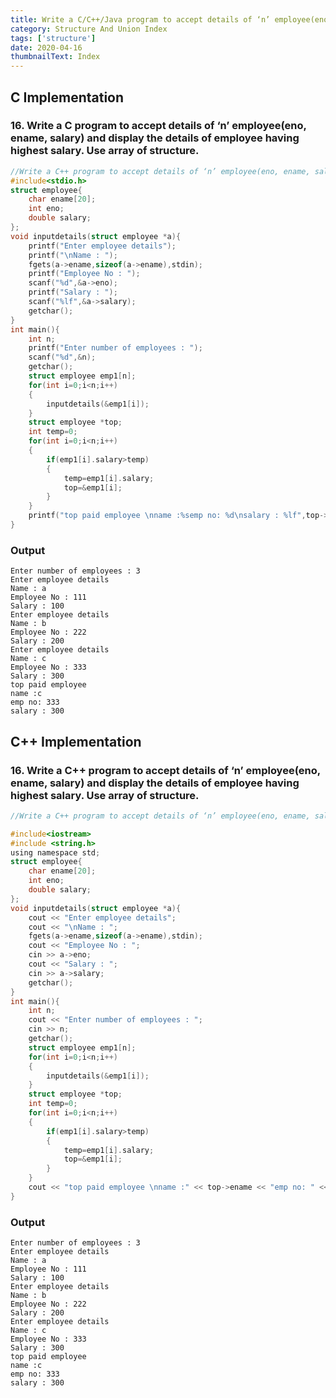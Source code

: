 ```yaml
---
title: Write a C/C++/Java program to accept details of ‘n’ employee(eno, ename, salary) and display the details of employee having highest salary. Use array of structure.
category: Structure And Union Index
tags: ['structure']
date: 2020-04-16
thumbnailText: Index
---
```


## C Implementation
### 16. Write a C program to accept details of ‘n’ employee(eno, ename, salary) and display the details of employee having highest salary. Use array of structure.
```c
//Write a C++ program to accept details of ‘n’ employee(eno, ename, salary) and display the details of employee having highest salary. Use array of structure.
#include<stdio.h>
struct employee{
    char ename[20];
    int eno;
    double salary;
};
void inputdetails(struct employee *a){
    printf("Enter employee details");
    printf("\nName : ");
    fgets(a->ename,sizeof(a->ename),stdin);
    printf("Employee No : ");
    scanf("%d",&a->eno);
    printf("Salary : ");
    scanf("%lf",&a->salary);
    getchar();
}
int main(){
    int n;
    printf("Enter number of employees : ");
    scanf("%d",&n);
    getchar();
    struct employee emp1[n];
    for(int i=0;i<n;i++)
    {
        inputdetails(&emp1[i]);
    }
    struct employee *top;
    int temp=0;
    for(int i=0;i<n;i++)
    {
        if(emp1[i].salary>temp)
        {
            temp=emp1[i].salary;
            top=&emp1[i];
        }
    }
    printf("top paid employee \nname :%semp no: %d\nsalary : %lf",top->ename,top->eno,top->salary);
}
```
### Output
```
Enter number of employees : 3
Enter employee details
Name : a
Employee No : 111
Salary : 100
Enter employee details
Name : b
Employee No : 222
Salary : 200
Enter employee details
Name : c
Employee No : 333
Salary : 300
top paid employee
name :c
emp no: 333
salary : 300
```

## C++ Implementation
### 16. Write a C++ program to accept details of ‘n’ employee(eno, ename, salary) and display the details of employee having highest salary. Use array of structure.
```c
//Write a C++ program to accept details of ‘n’ employee(eno, ename, salary) and display the details of employee having highest salary. Use array of structure.

#include<iostream>
#include <string.h>
using namespace std;
struct employee{
    char ename[20];
    int eno;
    double salary;
};
void inputdetails(struct employee *a){
    cout << "Enter employee details";
    cout << "\nName : ";
    fgets(a->ename,sizeof(a->ename),stdin);
    cout << "Employee No : ";
    cin >> a->eno;
    cout << "Salary : ";
    cin >> a->salary;
    getchar();
}
int main(){
    int n;
    cout << "Enter number of employees : ";
    cin >> n;
    getchar();
    struct employee emp1[n];
    for(int i=0;i<n;i++)
    {
        inputdetails(&emp1[i]);
    }
    struct employee *top;
    int temp=0;
    for(int i=0;i<n;i++)
    {
        if(emp1[i].salary>temp)
        {
            temp=emp1[i].salary;
            top=&emp1[i];
        }
    }
    cout << "top paid employee \nname :" << top->ename << "emp no: " << top->eno <<\nsalary : "<< top->salary;
}
```
### Output
```
Enter number of employees : 3
Enter employee details
Name : a
Employee No : 111
Salary : 100
Enter employee details
Name : b
Employee No : 222
Salary : 200
Enter employee details
Name : c
Employee No : 333
Salary : 300
top paid employee
name :c
emp no: 333
salary : 300
```
